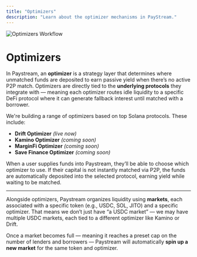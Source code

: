 ```yaml
---
title: "Optimizers"
description: "Learn about the optimizer mechanisms in PayStream."
---
```


![Optimizers Workflow](./images/optimizers-workflow.png)

# Optimizers


In Paystream, an **optimizer** is a strategy layer that determines where unmatched funds are deposited to earn passive yield when there’s no active P2P match. Optimizers are directly tied to the **underlying protocols** they integrate with — meaning each optimizer routes idle liquidity to a specific DeFi protocol where it can generate fallback interest until matched with a borrower.

We're building a range of optimizers based on top Solana protocols. These include:

- **Drift Optimizer** *(live now)*
- **Kamino Optimizer** *(coming soon)*
- **MarginFi Optimizer** *(coming soon)*
- **Save Finance Optimizer** *(coming soon)*

When a user supplies funds into Paystream, they’ll be able to choose which optimizer to use. If their capital is not instantly matched via P2P, the funds are automatically deposited into the selected protocol, earning yield while waiting to be matched.

---

Alongside optimizers, Paystream organizes liquidity using **markets**, each associated with a specific token (e.g., USDC, SOL, JITO) and a specific optimizer. That means we don’t just have “a USDC market” — we may have multiple USDC markets, each tied to a different optimizer like Kamino or Drift.

Once a market becomes full — meaning it reaches a preset cap on the number of lenders and borrowers — Paystream will automatically **spin up a new market** for the same token and optimizer. 